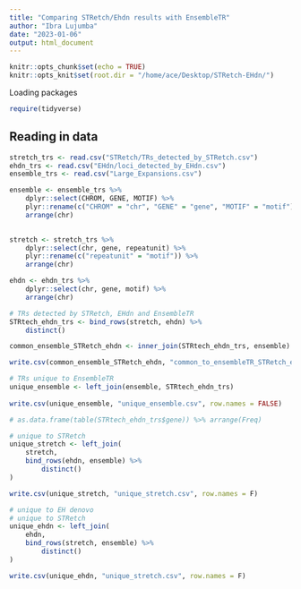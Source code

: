 ```yaml
---
title: "Comparing STRetch/Ehdn results with EnsembleTR"
author: "Ibra Lujumba"
date: "2023-01-06"
output: html_document
---
```


```r
knitr::opts_chunk$set(echo = TRUE)
knitr::opts_knit$set(root.dir = "/home/ace/Desktop/STRetch-EHdn/")
```

Loading packages
```r
require(tidyverse)
```

## Reading in data

```r
stretch_trs <- read.csv("STRetch/TRs_detected_by_STRetch.csv")
ehdn_trs <- read.csv("EHdn/loci_detected_by_EHdn.csv")
ensemble_trs <- read.csv("Large_Expansions.csv")
```

```r
ensemble <- ensemble_trs %>% 
    dplyr::select(CHROM, GENE, MOTIF) %>% 
    plyr::rename(c("CHROM" = "chr", "GENE" = "gene", "MOTIF" = "motif")) %>% 
    arrange(chr)
   

stretch <- stretch_trs %>% 
    dplyr::select(chr, gene, repeatunit) %>% 
    plyr::rename(c("repeatunit" = "motif")) %>% 
    arrange(chr)

ehdn <- ehdn_trs %>% 
    dplyr::select(chr, gene, motif) %>% 
    arrange(chr)
```

```r
# TRs detected by STRetch, EHdn and EnsembleTR
STRtech_ehdn_trs <- bind_rows(stretch, ehdn) %>% 
    distinct()

common_ensemble_STRetch_ehdn <- inner_join(STRtech_ehdn_trs, ensemble) 

write.csv(common_ensemble_STRetch_ehdn, "common_to_ensembleTR_STRetch_ehdn.csv", row.names = FALSE)

# TRs unique to EnsembleTR
unique_ensemble <- left_join(ensemble, STRtech_ehdn_trs) 
    
write.csv(unique_ensemble, "unique_ensemble.csv", row.names = FALSE)

# as.data.frame(table(STRtech_ehdn_trs$gene)) %>% arrange(Freq)

```

```r
# unique to STRetch
unique_stretch <- left_join(
    stretch,
    bind_rows(ehdn, ensemble) %>% 
        distinct()
)

write.csv(unique_stretch, "unique_stretch.csv", row.names = F)
```

```r
# unique to EH denovo
# unique to STRetch
unique_ehdn <- left_join(
    ehdn,
    bind_rows(stretch, ensemble) %>% 
        distinct()
)

write.csv(unique_ehdn, "unique_stretch.csv", row.names = F)
```


